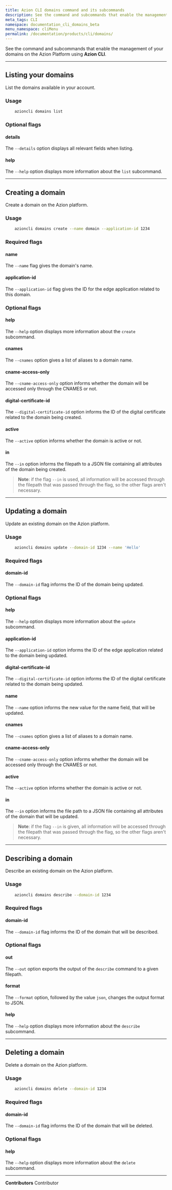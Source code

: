 ```yaml
---
title: Azion CLI domains command and its subcommands
description: See the command and subcommands that enable the management of your domains on the Azion Platform using Azion CLI.
meta_tags: CLI
namespace: documentation_cli_domains_beta
menu_namespace: cliMenu
permalink: /documentation/products/cli/domains/
---
```


See the command and subcommands that enable the management of your domains on the Azion Platform using **Azion CLI**.

---

## Listing your domains

List the domains available in your account.

### Usage

```bash
    azioncli domains list
```

### Optional flags

#### details

The `--details` option displays all relevant fields when listing.

#### help

The `--help` option displays more information about the `list` subcommand.

---

## Creating a domain

Create a domain on the Azion platform.

### Usage

```bash
    azioncli domains create --name domain --application-id 1234
```

### Required flags

#### name

The `--name` flag gives the domain's name.

#### application-id

The `--application-id` flag gives the ID for the edge application related to this domain.

### Optional flags

#### help

The `--help` option displays more information about the `create` subcommand.

#### cnames

The `--cnames` option gives a list of aliases to a domain name.

#### cname-access-only

The `--cname-access-only` option informs whether the domain will be accessed only through the CNAMES or not.

#### digital-certificate-id

The `--digital-certificate-id` option informs the ID of the digital certificate related to the domain being created.

#### active

The `--active` option informs whether the domain is active or not.

#### in

The `--in` option informs the filepath to a JSON file containing all attributes of the domain being created.

> **Note**: if the flag `--in` is used, all information will be accessed through the filepath that was passed through the flag, so the other flags aren't necessary.

---

## Updating a domain

Update an existing domain on the Azion platform.

### Usage

```bash
    azioncli domains update --domain-id 1234 --name 'Hello'
```

### Required flags

#### domain-id

The `--domain-id` flag informs the ID of the domain being updated.

### Optional flags

#### help

The `--help` option displays more information about the `update` subcommand.

#### application-id

The `--application-id` option informs the ID of the edge application related to the domain being updated.

#### digital-certificate-id

The `--digital-certificate-id` option informs the ID of the digital certificate related to the domain being updated.

#### name

The `--name` option informs the new value for the name field, that will be updated.

#### cnames

The `--cnames` option gives a list of aliases to a domain name.

#### cname-access-only

The `--cname-access-only` option informs whether the domain will be accessed only through the CNAMES or not.

#### active

The `--active` option informs whether the domain is active or not.

#### in

The `--in` option informs the file path to a JSON file containing all attributes of the domain that will be updated.

> **Note**: if the flag `--in` is given, all information will be accessed through the filepath that was passed through the flag, so the other flags aren't necessary.

---

## Describing a domain

Describe an existing domain on the Azion platform.

### Usage

```bash
    azioncli domains describe --domain-id 1234
```

### Required flags

#### domain-id

The `--domain-id` flag informs the ID of the domain that will be described.

### Optional flags

#### out

The `--out` option exports the output of the `describe` command to a given filepath.

#### format

The `--format` option, followed by the value `json`, changes the output format to JSON.

#### help

The `--help` option displays more information about the `describe` subcommand.

---

## Deleting a domain

Delete a domain on the Azion platform.

### Usage

```bash
    azioncli domains delete --domain-id 1234
```

### Required flags

#### domain-id

The `--domain-id` flag informs the ID of the domain that will be deleted.

### Optional flags
#### help

The `--help` option displays more information about the `delete` subcommand.



---


**Contributors** <ContributorList>Contributor</ContributorList>

